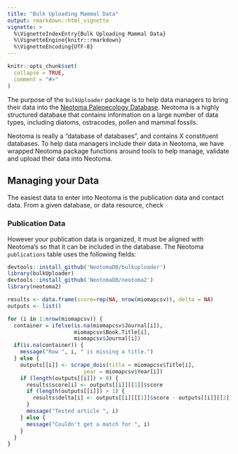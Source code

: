 ```yaml
---
title: "Bulk Uploading Mammal Data"
output: rmarkdown::html_vignette
vignette: >
  %\VignetteIndexEntry{Bulk Uploading Mammal Data}
  %\VignetteEngine{knitr::rmarkdown}
  %\VignetteEncoding{UTF-8}
---
```


```r
knitr::opts_chunk$set(
  collapse = TRUE,
  comment = "#>"
)
```

The purpose of the `bulkUploader` package is to help data managers to bring their data into the [Neotoma Paleoecology Database](https://neotomadb.org).  Neotoma is a highly structured database that contains information on a large number of data types, including diatoms, ostracodes, pollen and mammal fossils.

Neotoma is really a "database of databases", and contains X constituent databases.  To help data managers include their data in Neotoma, we have wrapped Neotoma package functions around tools to help manage, validate and upload their data into Neotoma.

## Managing your Data

The easiest data to enter into Neotoma is the publication data and contact data.  From a given database, or data resource, check 

### Publication Data

However your publication data is organized, it must be aligned with Neotoma's so that it can be included in the database.  The Neotoma `publications` table uses the following fields:

```r
devtools::install_github('NeotomaDB/bulkuploader')
library(bulkUploader)
devtools::install_github('NeotomaDB/neotoma2')
library(neotoma2)
```

```r

results <- data.frame(score=rep(NA, nrow(miomapcsv)), delta = NA)
outputs <- list()

for (i in 1:nrow(miomapcsv)) {
  container = ifelse(is.na(miomapcsv$Journal[i]),
                     miomapcsv$Book.Title[i],
                     miomapcsv$Journal[i])
  if(is.na(container)) {
    message("Row ", i, " is missing a title.")
  } else {
    outputs[[i]] <- scrape_dois(title = miomapcsv$Title[i],
                        year = miomapcsv$Year[i])
    if (length(outputs[[i]]) > 0) {
      results$score[i] <- outputs[[i]][[1]]$score
      if (length(outputs[[i]]) > 1) {
        results$delta[i] <- outputs[[i]][[1]]$score - outputs[[i]][[2]]$score
      }
      message("Tested article ", i)
    } else {
      message("Couldn't get a match for ", i)
    }
  }
}
```


